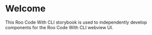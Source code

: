 
<Meta title="Welcome" />

# Welcome

This Roo Code With CLI storybook is used to independently develop components for the Roo Code With CLI webview UI.
